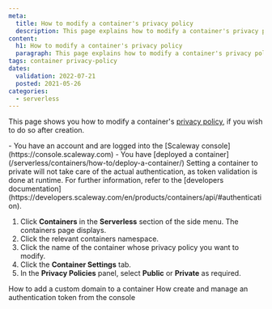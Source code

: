 ```yaml
---
meta:
  title: How to modify a container's privacy policy
  description: This page explains how to modify a container's privacy policy
content:
  h1: How to modify a container's privacy policy
  paragraph: This page explains how to modify a container's privacy policy
tags: container privacy-policy 
dates:
  validation: 2022-07-21
  posted: 2021-05-26
categories:
  - serverless
---
```


This page shows you how to modify a container's [privacy policy](/serverless/containers/concepts#privacy-policy), if you wish to do so after creation.

<Macro id="iam-requirements" />

<Message type="requirement">
  - You have an account and are logged into the [Scaleway console](https://console.scaleway.com)
  - You have [deployed a container](/serverless/containers/how-to/deploy-a-container/)
</Message>

<Message type="note">
  Setting a container to private will not take care of the actual authentication, as token validation is done at runtime. For further information, refer to the [developers documentation](https://developers.scaleway.com/en/products/containers/api/#authentication).
</Message>

1. Click **Containers** in the **Serverless** section of the side menu. The containers page displays.
2. Click the relevant containers namespace. 
3. Click the name of the container whose privacy policy you want to modify.
4. Click the **Container Settings** tab.
5. In the **Privacy Policies** panel, select **Public** or **Private** as required.

<Navigation>
  <PreviousButton to="/serverless/containers/how-to/add-a-custom-domain-to-a-container/">How to add a custom domain to a container</PreviousButton>
  <NextButton to="/serverless/containers/how-to/create-auth-token-from-console/">How create and manage an authentication token from the console</NextButton>
</Navigation>

